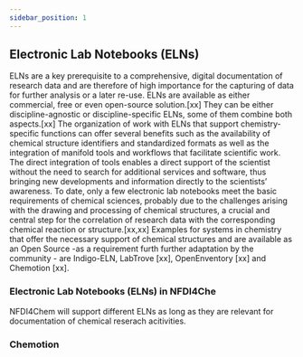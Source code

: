 ```yaml
---
sidebar_position: 1
---
```


## Electronic Lab Notebooks (ELNs)

ELNs are a key prerequisite to a comprehensive, digital documentation of research data and are therefore of high importance for the capturing of data for further analysis or a later re-use. ELNs are available as either commercial, free or even open-source solution.[xx] They can be either discipline-agnostic or discipline-specific ELNs, some of them combine both aspects.[xx] The organization of work with ELNs that support chemistry-specific functions can offer several benefits such as the availability of chemical structure identifiers and standardized formats as well as the integration of manifold tools and workflows that facilitate scientific work. The direct integration of tools enables a direct support of the scientist without the need to search for additional services and software, thus bringing new developments and information directly to the scientists’ awareness. To date, only a few electronic lab notebooks meet the basic requirements of chemical sciences, probably due to the challenges arising with the drawing and processing of chemical structures, a crucial and central step for the correlation of research data with the corresponding chemical reaction or structure.[xx,xx] Examples for systems in chemistry that offer the necessary support of chemical structures and are available as an Open Source -as a requirement furth further adaptation by the community -  are Indigo-ELN, LabTrove [xx], OpenEnventory [xx] and Chemotion [xx].

### Electronic Lab Notebooks (ELNs) in NFDI4Che

NFDI4Chem will support different ELNs as long as they are relevant for documentation of chemical reserach acitivities. 


### Chemotion
